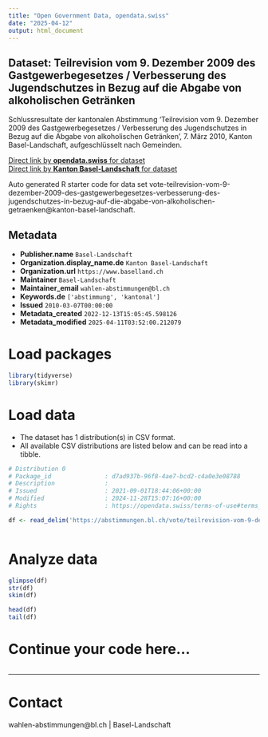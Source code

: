 ```yaml
---
title: "Open Government Data, opendata.swiss"
date: "2025-04-12"
output: html_document
---
```


## Dataset: Teilrevision vom 9. Dezember 2009 des Gastgewerbegesetzes / Verbesserung des Jugendschutzes in Bezug auf die Abgabe von alkoholischen Getränken

Schlussresultate der kantonalen Abstimmung 'Teilrevision vom 9. Dezember 2009 des Gastgewerbegesetzes / Verbesserung des Jugendschutzes in Bezug auf die Abgabe von alkoholischen Getränken', 7. März 2010, Kanton Basel-Landschaft, aufgeschlüsselt nach Gemeinden.

[Direct link by **opendata.swiss** for dataset](https://opendata.swiss/de/dataset/teilrevision-vom-9-dezember-2009-des-gastgewerbegesetzes-verbesserung-des-jugendschutzes-in-bez)<br>
[Direct link by **Kanton Basel-Landschaft** for dataset](https://abstimmungen.bl.ch/vote/teilrevision-vom-9-dezember-2009-des-gastgewerbegesetzes-verbesserung-des-jugendschutzes-in-bezug-auf-die-abgabe-von-alkoholischen-getraenken/data)

Auto generated R starter code for data set vote-teilrevision-vom-9-dezember-2009-des-gastgewerbegesetzes-verbesserung-des-jugendschutzes-in-bezug-auf-die-abgabe-von-alkoholischen-getraenken@kanton-basel-landschaft.

## Metadata

- **Publisher.name** `Basel-Landschaft`
- **Organization.display_name.de** `Kanton Basel-Landschaft`
- **Organization.url** `https://www.baselland.ch`
- **Maintainer** `Basel-Landschaft`
- **Maintainer_email** `wahlen-abstimmungen@bl.ch`
- **Keywords.de** `['abstimmung', 'kantonal']`
- **Issued** `2010-03-07T00:00:00`
- **Metadata_created** `2022-12-13T15:05:45.598126`
- **Metadata_modified** `2025-04-11T03:52:00.212079`


# Load packages

```r

library(tidyverse)
library(skimr)

```

# Load data

-   The dataset has 1 distribution(s) in CSV format.
-   All available CSV distributions are listed below and can be read into a tibble.

```r

# Distribution 0
# Package_id               : d7ad937b-96f8-4ae7-bcd2-c4a0e3e08788
# Description              : 
# Issued                   : 2021-09-01T18:44:06+00:00
# Modified                 : 2024-11-28T15:07:16+00:00
# Rights                   : https://opendata.swiss/terms-of-use#terms_by

df <- read_delim('https://abstimmungen.bl.ch/vote/teilrevision-vom-9-dezember-2009-des-gastgewerbegesetzes-verbesserung-des-jugendschutzes-in-bezug-auf-die-abgabe-von-alkoholischen-getraenken/data-csv')



```

# Analyze data

```r

glimpse(df)
str(df)
skim(df)

head(df)
tail(df)

```

# Continue your code here...

```r

```

------------------------------------------------------------------------

# Contact

wahlen-abstimmungen@bl.ch | Basel-Landschaft
